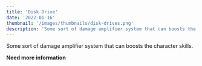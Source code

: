 ```yaml
---
title: 'Disk Drive'
date: '2022-01-16'
thumbnail: '/images/thumbnails/disk-drives.png'
description: 'Some sort of damage amplifier system that can boosts the character skills'
---
```


Some sort of damage amplifier system that can boosts the character skills.

**Need more information**